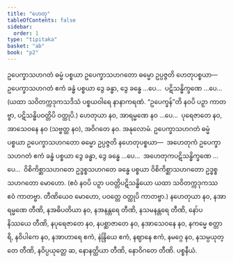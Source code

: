 ```yaml
---
title: "ဟေတု"
tableOfContents: false
sidebar:
  order: 1
type: "tipitaka"
basket: "ab"
book: "p2"
---
```



<DynamicBreadcrumb />

<Division number="183" book="p2" e="ch" v="38" p="438">

<Paragraph number="4478" book="p2">
ဥပေက္ခာသဟဂတံ ဓမ္မံ ပစ္စယာ ဥပေက္ခာသဟဂတော ဓမ္မော ဥပ္ပဇ္ဇတိ ဟေတုပစ္စယာ—  ဥပေက္ခာသဟဂတံ ဧကံ ခန္ဓံ ပစ္စယာ ဒွေ ခန္ဓာ, ဒွေ ခန္ဓေ …ပေ…  ပဋိသန္ဓိက္ခဏေ …ပေ…  (ယထာ သဝိတက္ကဒုကသဒိသံ ပစ္စယဝါရေ နာနာကရဏံ. “ဥပေက္ခန်”တိ နဝပိ ပဉှာ ကာတဗ္ဗာ, ပဋိသန္ဓိပဝတ္တိပိ ဝတ္ထုပိ.)
</Paragraph>

<Paragraph number="4479" book="p2">
ဟေတုယာ နဝ, အာရမ္မဏေ နဝ …ပေ…  ပုရေဇာတေ နဝ, အာသေဝနေ နဝ (သဗ္ဗတ္ထ နဝ), အဝိဂတေ နဝ.

</Paragraph>
</Division>

<Paragraph number="4480" type="center" book="p2">
အနုလောမံ.


</Paragraph>

<Division number="184" book="p2" e="ch" v="38" p="438">

<Paragraph number="4481" book="p2">
ဥပေက္ခာသဟဂတံ ဓမ္မံ ပစ္စယာ ဥပေက္ခာသဟဂတော ဓမ္မော ဥပ္ပဇ္ဇတိ နဟေတုပစ္စယာ—  အဟေတုကံ ဥပေက္ခာသဟဂတံ ဧကံ ခန္ဓံ ပစ္စယာ ဒွေ ခန္ဓာ, ဒွေ ခန္ဓေ …ပေ…  အဟေတုကပဋိသန္ဓိက္ခဏေ …ပေ…  ဝိစိကိစ္ဆာသဟဂတေ ဥဒ္ဓစ္စသဟဂတေ ခန္ဓေ ပစ္စယာ ဝိစိကိစ္ဆာသဟဂတော ဥဒ္ဓစ္စသဟဂတော မောဟော. (ဧဝံ နဝပိ ပဉှာ ပဝတ္တိပဋိသန္ဓိယော ယထာ သဝိတက္ကဒုကဿ ဧဝံ ကာတဗ္ဗာ. တီဏိယေဝ မောဟော, ပဝတ္တေ ဝတ္ထုပိ ကာတဗ္ဗာ.)
</Paragraph>

<Paragraph number="4482" book="p2">
နဟေတုယာ နဝ, နအာရမ္မဏေ တီဏိ, နအဓိပတိယာ နဝ, နအနန္တရေ တီဏိ, နသမနန္တရေ တီဏိ, နော်ပနိဿယေ တီဏိ, နပုရေဇာတေ နဝ, နပစ္ဆာဇာတေ နဝ, နအာသေဝနေ နဝ, နကမ္မေ စတ္တာရိ, နဝိပါကေ နဝ, နအာဟာရေ ဧကံ, နဲန္ဒြိယေ ဧကံ, နဈာနေ ဧကံ, နမဂ္ဂေ နဝ, နသမ္ပယုတ္တေ တီဏိ, နဝိပ္ပယုတ္တေ ဆ, နောနတ္ထိယာ တီဏိ, နောဝိဂတေ တီဏိ.

</Paragraph>
</Division>

<Paragraph number="4483" type="center" book="p2">
ပစ္စနီယံ.
</Paragraph>